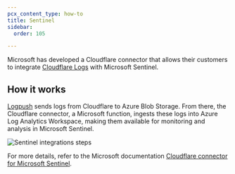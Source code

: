```yaml
---
pcx_content_type: how-to
title: Sentinel
sidebar:
  order: 105

---
```


Microsoft has developed a Cloudflare connector that allows their customers to integrate [Cloudflare Logs](/logs/) with Microsoft Sentinel.

## How it works

[Logpush](/logs/logpush/logpush-job/enable-destinations/azure/) sends logs from Cloudflare to Azure Blob Storage. From there, the Cloudflare connector, a Microsoft function, ingests these logs into Azure Log Analytics Workspace, making them available for monitoring and analysis in Microsoft Sentinel.

![Sentinel integrations steps](~/assets/images/analytics/sentinel-diagram.png)

For more details, refer to the Microsoft documentation [Cloudflare connector for Microsoft Sentinel](https://azuremarketplace.microsoft.com/en-us/marketplace/apps/cloudflare.cloudflare_sentinel).

